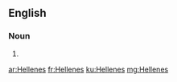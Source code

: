 ==English==

===Noun===
{{head|en}}

# {{plural of|Hellene}}

[[ar:Hellenes]]
[[fr:Hellenes]]
[[ku:Hellenes]]
[[mg:Hellenes]]